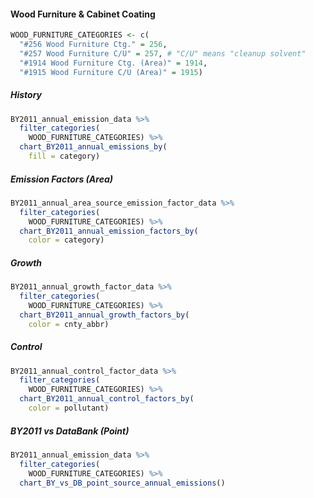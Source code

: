 #### Wood Furniture & Cabinet Coating {#coat-indcom-wood_furniture}

```r
WOOD_FURNITURE_CATEGORIES <- c(
  "#256 Wood Furniture Ctg." = 256,
  "#257 Wood Furniture C/U" = 257, # "C/U" means "cleanup solvent"
  "#1914 Wood Furniture Ctg. (Area)" = 1914,
  "#1915 Wood Furniture C/U (Area)" = 1915)
```

##### History {-}

```r
BY2011_annual_emission_data %>%
  filter_categories(
    WOOD_FURNITURE_CATEGORIES) %>%
  chart_BY2011_annual_emissions_by(
    fill = category) 
```

##### Emission Factors (Area) {-}

```r
BY2011_annual_area_source_emission_factor_data %>%
  filter_categories(
    WOOD_FURNITURE_CATEGORIES) %>%
  chart_BY2011_annual_emission_factors_by(
    color = category)
```

##### Growth {-}

```r
BY2011_annual_growth_factor_data %>%
  filter_categories(
    WOOD_FURNITURE_CATEGORIES) %>%
  chart_BY2011_annual_growth_factors_by(
    color = cnty_abbr) 
```

##### Control {-}

```r
BY2011_annual_control_factor_data %>%
  filter_categories(
    WOOD_FURNITURE_CATEGORIES) %>%
  chart_BY2011_annual_control_factors_by(
    color = pollutant) 
```

##### BY2011 vs DataBank (Point) {-}

```r
BY2011_annual_emission_data %>%
  filter_categories(
    WOOD_FURNITURE_CATEGORIES) %>%
  chart_BY_vs_DB_point_source_annual_emissions()
```
